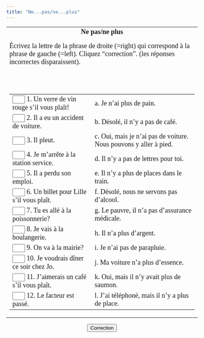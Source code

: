 ```yaml
---
title: "Ne...pas/ne...plus"
---
```

<form name=a action="" method=post>
   <center>
      <table cellpadding=6 width="100%" border=0>
         <tbody>
            <tr>
               <td>
                  <center>
                     <font face="Garamond" size="4"><b>Ne pas/ne plus</b> </font> 
                     <p align=left><font face="Garamond" size="4">Écrivez la lettre 
                        de la phrase de droite (=right) qui correspond à la phrase 
                        de gauche (=left). Cliquez "correction". (les réponses incorrectes 
                        disparaissent).</font>
                     </p>
                     <font face="Garamond" size="4"><br>
                     <br>
                     </font> 
                     <table width="90%">
                        <tbody>
                           <tr>
                              <td> <font face="Garamond" size="4"> 
                                 <input maxlength=1 size=1 name=0>
                                 1. Un verre de vin rouge s'il vous plaît! </font>
                              </td>
                              <td><font face="Garamond" size="4">a. Je n'ai plus de pain. 
                                 </font>
                              </td>
                           </tr>
                           <tr>
                              <td> <font face="Garamond" size="4"> 
                                 <input maxlength=1 size=1 name=1>
                                 2. Il a eu un accident de voiture. </font>
                              </td>
                              <td><font face="Garamond" size="4">b. Désolé, il n'y a pas 
                                 de café. </font>
                              </td>
                           </tr>
                           <tr>
                              <td> <font face="Garamond" size="4"> 
                                 <input maxlength=1 size=1 name=2>
                                 3. Il pleut. </font>
                              </td>
                              <td><font face="Garamond" size="4">c. Oui, mais je n'ai 
                                 pas de voiture. Nous pouvons y aller à pied. </font>
                              </td>
                           </tr>
                           <tr>
                              <td> <font face="Garamond" size="4"> 
                                 <input maxlength=1 size=1 name=2>
                                 4. Je m'arrête à la station service. </font>
                              </td>
                              <td><font face="Garamond" size="4">d. Il n'y a pas de lettres 
                                 pour toi. </font>
                              </td>
                           </tr>
                           <tr>
                              <td> <font face="Garamond" size="4"> 
                                 <input maxlength=1 size=1 name=2>
                                 5. Il a perdu son emploi. </font>
                              </td>
                              <td><font face="Garamond" size="4">e. Il n'y a plus de places 
                                 dans le train. </font>
                              </td>
                           </tr>
                           <tr>
                              <td> <font face="Garamond" size="4"> 
                                 <input maxlength=1 size=1 name=2>
                                 6. Un billet pour Lille s'il vous plaît. </font>
                              </td>
                              <td><font face="Garamond" size="4">f. Désolé, nous ne servons 
                                 pas d'alcool. </font>
                              </td>
                           </tr>
                           <tr>
                              <td> <font face="Garamond" size="4"> 
                                 <input maxlength=1 size=1 name=2>
                                 7. Tu es allé à la poissonnerie? </font>
                              </td>
                              <td><font face="Garamond" size="4">g. Le pauvre, il n'a 
                                 pas d'assurance médicale. </font>
                              </td>
                           </tr>
                           <tr>
                              <td> <font face="Garamond" size="4"> 
                                 <input maxlength=1 size=1 name=2>
                                 8. Je vais à la boulangerie. </font>
                              </td>
                              <td><font face="Garamond" size="4">h. Il n'a plus d'argent. 
                                 </font>
                              </td>
                           </tr>
                           <tr>
                              <td> <font face="Garamond" size="4"> 
                                 <input maxlength=1 size=1 name=2>
                                 9. On va à la mairie? </font>
                              </td>
                              <td><font face="Garamond" size="4">i. Je n'ai pas de parapluie. 
                                 </font>
                              </td>
                           </tr>
                           <tr>
                              <td> <font face="Garamond" size="4"> 
                                 <input maxlength=1 size=1 name=2>
                                 10. Je voudrais dîner ce soir chez Jo. </font>
                              </td>
                              <td><font face="Garamond" size="4">j. Ma voiture n'a plus 
                                 d'essence. </font>
                              </td>
                           </tr>
                           <tr>
                              <td> <font face="Garamond" size="4"> 
                                 <input maxlength=1 size=1 name=2>
                                 11. J'aimerais un café s'il vous plaît. </font>
                              </td>
                              <td><font face="Garamond" size="4">k. Oui, mais il n'y avait 
                                 plus de saumon. </font>
                              </td>
                           </tr>
                           <tr>
                              <td> <font face="Garamond" size="4"> 
                                 <input maxlength=1 size=1 name=2>
                                 12. Le facteur est passé. </font>
                              </td>
                              <td><font face="Garamond" size="4">l. J'ai téléphoné, mais 
                                 il n'y a plus de place. </font>
                              </td>
                           </tr>
                        </tbody>
                     </table>
                  </center>
               </td>
            </tr>
         </tbody>
      </table>
   </center>
</form>
<center>
<form name=e action="" method=post>
   <center>
      <font face="Garamond" size="4"> 
      <input onClick=f() type=button value=Correction name=Button>
      </font> 
   </center>
</form>
<form name=incor action="" method=post>
   <font face="Garamond" size="4"> 
   <input type=hidden name=wrong>
   </font> 
</form>
 <script language=JavaScript>
var c = 0
b=new Array(12)
b[0]='f';
b[1]='g';
b[2]='i';
b[3]='j';
b[4]='h';
b[5]='e';
b[6]='k';
b[7]='a';
b[8]='c';
b[9]='l';
b[10]='b';
b[11]='d';
function f(){
var x = 0
ISWrong = 0
for (x=0; x<(document.a.elements.length); x++){
   if(document.a.elements[x].value!=""){
   document.a.elements[x].value = document.a.elements[x].value.toLowerCase()
   }
	if ((document.a.elements[x].value == b[x]) || (document.a.elements[x].value == b[x].toLowerCase())){
		}
	else {
		ISWrong = 1;
   if(document.a.elements[x].value!=""){
   z=x+1
  document.incor.wrong.value = document.incor.wrong.value+document.a.elements[x].value+" ne correspond pas à "+z+".  ";
  	}
		document.a.elements[x].value = '';
		}	
	}
if (ISWrong == 1) {
	Feedback = "Bien, mais il y a encore quelques erreurs."+" "+ document.incor.wrong.value;
 document.incor.wrong.value="";
	}
else {
	Feedback = "Parfait! Bravo!"
	}
alert(Feedback)
}</script>